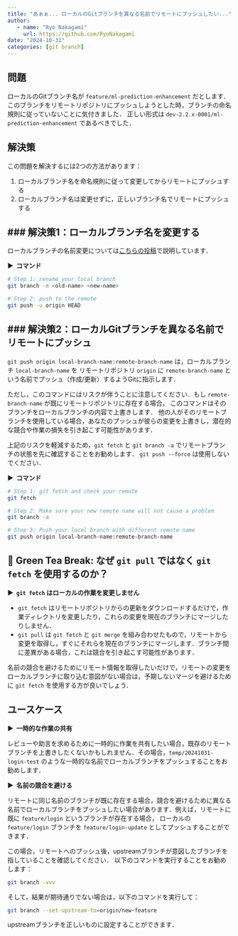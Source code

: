 ```yaml
---
title: "あぁぁ... ローカルのGitブランチを異なる名前でリモートにプッシュしたい..."
author: 
   - name: "Ryo Nakagami"
     url: https://github.com/RyoNakagami
date: "2024-10-31"
categories: [git branch]
---
```


## 問題

ローカルのGitブランチ名が `feature/ml-prediction-enhancement` だとします．
このブランチをリモートリポジトリにプッシュしようとした時，ブランチの命名規則に従っていないことに気付きました．
正しい形式は `dev-2.2.x-0001/ml-prediction-enhancement` であるべきでした．

## 解決策

この問題を解決するには2つの方法があります：

1. ローカルブランチ名を命名規則に従って変更してからリモートにプッシュする
2. ローカルブランチ名は変更せずに，正しいブランチ名でリモートにプッシュする

### 解決策1：ローカルブランチ名を変更する
---

ローカルブランチの名前変更については[こちらの投稿](https://ohgoshgit.github.io/posts/2024-07-13-fix-wrong-branchname/index.html)で説明しています．

<strong > &#9654;&nbsp; コマンド</strong>

```zsh
# Step 1: rename your local branch
git branch -m <old-name> <new-name>

# Step 2: push to the remote
git push -u origin HEAD
```

### 解決策2：ローカルGitブランチを異なる名前でリモートにプッシュ
---

`git push origin local-branch-name:remote-branch-name` は，ローカルブランチ `local-branch-name` を
リモートリポジトリ `origin` に `remote-branch-name` という名前でプッシュ（作成/更新）するようGitに指示します．

ただし，このコマンドにはリスクが伴うことに注意してください．もし `remote-branch-name` が既にリモートリポジトリに存在する場合，
このコマンドはそのブランチをローカルブランチの内容で上書きします．
他の人がそのリモートブランチを使用している場合，あなたのプッシュが彼らの変更を上書きし，潜在的な競合や作業の損失を引き起こす可能性があります．

上記のリスクを軽減するため，`git fetch` と `git branch -a` でリモートブランチの状態を先に確認することをお勧めします．
`git push --force` は使用しないでください．

<strong > &#9654;&nbsp; コマンド</strong>

```zsh
# Step 1: git fetch and check your remote
git fetch 

# Step 2: Make sure your new remote name will not cause a problem
git branch -a  

# Step 3: Push your local branch with different remote name
git push origin local-branch-name:remote-branch-name
```

::: {.nte- .callout-tip icon="false"}
# 🍵 Green Tea Break: なぜ `git pull` ではなく `git fetch` を使用するのか？

<strong > &#9654;&nbsp; `git fetch` はローカルの作業を変更しません</strong>

- `git fetch` はリモートリポジトリからの更新をダウンロードするだけで，作業ディレクトリを変更したり，これらの変更を現在のブランチにマージしたりしません．
- `git pull` は `git fetch` と `git merge` を組み合わせたもので，リモートから変更を取得し，すぐにそれらを現在のブランチにマージします．ブランチ間に差異がある場合，これは競合を引き起こす可能性があります．

名前の競合を避けるためにリモート情報を取得したいだけで，リモートの変更をローカルブランチに取り込む意図がない場合は，予期しないマージを避けるために `git fetch` を使用する方が良いでしょう．

:::


## ユースケース

<strong > &#9654;&nbsp; 一時的な作業の共有</strong>

レビューや助言を求めるために一時的に作業を共有したい場合，既存のリモートブランチを上書きしたくないかもしれません．その場合，`temp/20241031-login-test` のような一時的な名前でローカルブランチをプッシュすることをお勧めします．

<strong > &#9654;&nbsp; 名前の競合を避ける</strong>

リモートに同じ名前のブランチが既に存在する場合，競合を避けるために異なる名前でローカルブランチをプッシュしたい場合があります．例えば，リモートに既に `feature/login` というブランチが存在する場合，
ローカルの `feature/login` ブランチを `feature/login-update` としてプッシュすることができます．

この場合，リモートへのプッシュ後，upstreamブランチが意図したブランチを指していることを確認してください．
以下のコマンドを実行することをお勧めします：

```zsh
git branch -vvv
```

そして，結果が期待通りでない場合は，以下のコマンドを実行して：

```zsh
git branch --set-upstream-to=origin/new-feature
```

upstreamブランチを正しいものに設定することができます．
